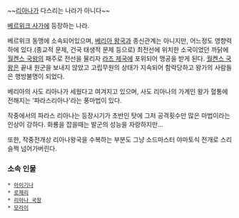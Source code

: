 ~~[[리한나|리아나]]가 다스리는 나라가 아니다~~

[[베르위크 사가]]에 등장하는 나라.

베르위크 동맹에 소속되어있으며, [[베리아 왕국]]과 종신관계는 아니지만, 어느정도 영향력 하에 있다.(종교적 문제, 건국 태생적 문제 등으로) 최전선에 위치한 소국이었던 까닭에 [[월켄스 국왕]]의 패주로 전선을 물리자 [[라즈 제국]]에 포위되어 맹공을 받게 된다. [[월켄스 국왕]]은 끝내 원군을 보내지 않았고 고립무원의 상태가 지속되어 함락당하고 왕가의 사람들은 행방불명이 되었다.

베리아의 사도 리아나가 세웠다고 여겨지고 있으며, 사도 리아나의 가계인 왕가 혈통에 전해지는 '파라스리아나'라는 풍마법이 있다.

작중에서의 파라스 리아나는 등장시기가 초반인 탓에 그저 공격횟수만 많은 마법이라는 인상이 강하다. 화룡을 잡을때는 발군의 성능을 자랑하지만...

또한, 작중전개상 리아나왕국을 수복하는 부분도 그냥 소드마스터 야마토식 전개로 스리슬쩍 넘어가버린다.

=== 소속 인물 ===
 * [[아이기나]]
 * [[로제리]]
 * [[리아나 국왕]]
 * [[모라이]]
